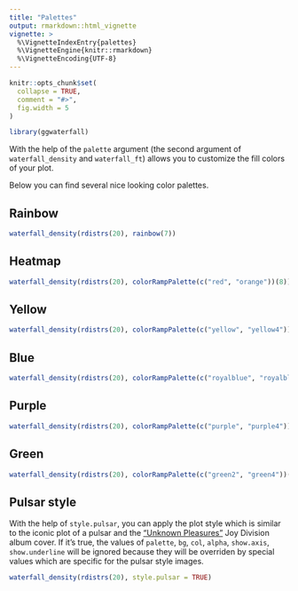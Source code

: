 ```yaml
---
title: "Palettes"
output: rmarkdown::html_vignette
vignette: >
  %\VignetteIndexEntry{palettes}
  %\VignetteEngine{knitr::rmarkdown}
  %\VignetteEncoding{UTF-8}
---
```


```r
knitr::opts_chunk$set(
  collapse = TRUE,
  comment = "#>",
  fig.width = 5
)
```

```r
library(ggwaterfall)
```

With the help of the `palette` argument (the second argument of
`waterfall_density` and `waterfall_ft`) allows you to customize the fill colors
of your plot.

Below you can find several nice looking color palettes.

## Rainbow

```r
waterfall_density(rdistrs(20), rainbow(7))
```

## Heatmap

```r
waterfall_density(rdistrs(20), colorRampPalette(c("red", "orange"))(8))
```

## Yellow

```r
waterfall_density(rdistrs(20), colorRampPalette(c("yellow", "yellow4"))(9))
```

## Blue

```r
waterfall_density(rdistrs(20), colorRampPalette(c("royalblue", "royalblue4"))(10))
```

## Purple

```r
waterfall_density(rdistrs(20), colorRampPalette(c("purple", "purple4"))(11))
```

## Green

```r
waterfall_density(rdistrs(20), colorRampPalette(c("green2", "green4"))(12))
```

## Pulsar style

With the help of `style.pulsar`, you can apply the plot style which is similar
to the iconic plot of a pulsar and the
["Unknown Pleasures"](https://en.wikipedia.org/wiki/Unknown_Pleasures) Joy
Division album cover. If it's true, the values of `palette`, `bg`, `col`,
`alpha`, `show.axis`, `show.underline` will be ignored because they will be
overriden by special values which are specific for the pulsar style images.

```r
waterfall_density(rdistrs(20), style.pulsar = TRUE)
```